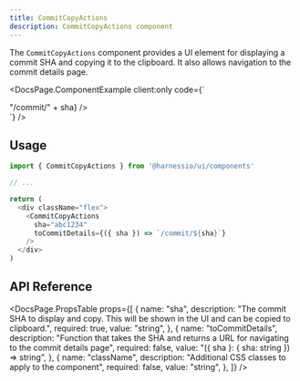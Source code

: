 ```yaml
---
title: CommitCopyActions
description: CommitCopyActions component
---
```


The `CommitCopyActions` component provides a UI element for displaying a commit SHA and copying it to the clipboard. It also allows navigation to the commit details page.


<DocsPage.ComponentExample
  client:only
  code={`
  <div className="flex">
    <CommitCopyActions sha="abc1234" toCommitDetails={({ sha }) => "/commit/" + sha} />
  </div>`}
/>

## Usage

```typescript jsx
import { CommitCopyActions } from '@harnessio/ui/components'

// ...

return (
  <div className="flex">
    <CommitCopyActions
      sha="abc1234"
      toCommitDetails={({ sha }) => `/commit/${sha}`}
    />
  </div>
)
```

## API Reference

<DocsPage.PropsTable
  props={[
    {
      name: "sha",
      description:
        "The commit SHA to display and copy. This will be shown in the UI and can be copied to clipboard.",
      required: true,
      value: "string",
    },
    {
      name: "toCommitDetails",
      description:
        "Function that takes the SHA and returns a URL for navigating to the commit details page",
      required: false,
      value: "({ sha }: { sha: string }) => string",
    },
    {
      name: "className",
      description: "Additional CSS classes to apply to the component",
      required: false,
      value: "string",
    },
  ]}
/>
